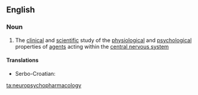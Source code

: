 ==English==

===Noun===
{{wikipedia}}
{{en-noun|-}}

# {{context|science}} The [[clinical]] and [[scientific]] study of the [[physiological]] and [[psychological]] properties of [[agent]]s acting within the [[central nervous system]]

====Translations====
{{trans-top|neuropsychopharmacology}}
* Serbo-Croatian: {{t-|sh|neuropsihofarmakologija|f}}
{{trans-mid}}
{{trans-bottom}}

[[ta:neuropsychopharmacology]]
